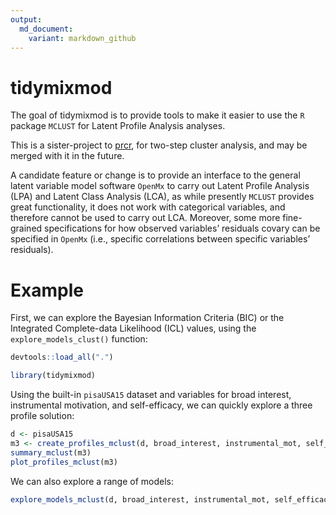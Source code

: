 ```yaml
---
output:
  md_document:
    variant: markdown_github
---
```


# tidymixmod

The goal of tidymixmod is to provide tools to make it easier to use the `R` package `MCLUST` for Latent Profile Analysis analyses.

This is a sister-project to [prcr](https://github.com/jrosen48/prcr), for two-step cluster analysis, and may be merged with it in the future. 

A candidate feature or change is to provide an interface to the general latent variable model software `OpenMx` to carry out Latent Profile Analysis (LPA) and Latent Class Analysis (LCA), as while presently `MCLUST` provides great functionality, it does not work with categorical variables, and therefore cannot be used to carry out LCA. Moreover, some more fine-grained specifications for how observed variables' residuals covary can be specified in `OpenMx` (i.e., specific correlations between specific variables' residuals).

# Example

First, we can explore the Bayesian Information Criteria (BIC) or the Integrated Complete-data Likelihood (ICL) values, using the `explore_models_clust()` function:

```r
devtools::load_all(".")
```

```r
library(tidymixmod)
```

Using the built-in `pisaUSA15` dataset and variables for broad interest, instrumental motivation, and self-efficacy, we can quickly explore a three profile solution:

```r
d <- pisaUSA15
m3 <- create_profiles_mclust(d, broad_interest, instrumental_mot, self_efficacy, n_profiles = 3, to_return = "tibble")
summary_mclust(m3)
plot_profiles_mclust(m3)
```

We can also explore a range of models:

```r
explore_models_mclust(d, broad_interest, instrumental_mot, self_efficacy)
```
